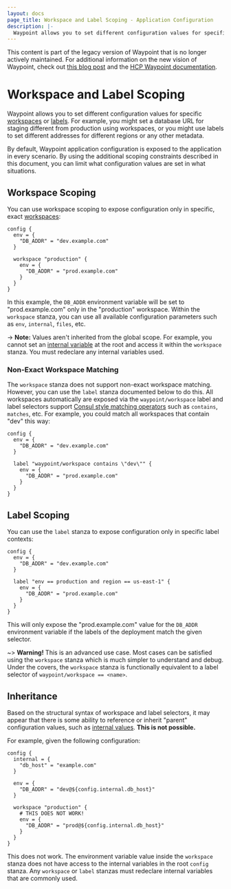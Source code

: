 ```yaml
---
layout: docs
page_title: Workspace and Label Scoping - Application Configuration
description: |-
  Waypoint allows you to set different configuration values for specific workspaces or labels. For example, you might set a database URL for staging different from production using workspaces, or you might use labels to set different addresses for different regions or any other metadata.
---
```


<Warning>

This content is part of the legacy version of Waypoint that is no longer actively maintained. For additional information on the new vision of Waypoint, check out [this blog post](https://www.hashicorp.com/blog/a-new-vision-for-hcp-waypoint) and the [HCP Waypoint documentation](/hcp/docs/waypoint).

</Warning>

# Workspace and Label Scoping

Waypoint allows you to set different configuration values for specific
[workspaces](/waypoint/docs/workspaces) or [labels](/waypoint/docs/waypoint-hcl/variables/labels).
For example, you might set a database URL for staging different from production
using workspaces, or you might use labels to set different addresses for
different regions or any other metadata.

By default, Waypoint application configuration is exposed to the application
in every scenario. By using the additional scoping constraints described in
this document, you can limit what configuration values are set in what
situations.

## Workspace Scoping

You can use workspace scoping to expose configuration only in specific,
exact [workspaces](/waypoint/docs/workspaces):

```hcl
config {
  env = {
    "DB_ADDR" = "dev.example.com"
  }

  workspace "production" {
    env = {
      "DB_ADDR" = "prod.example.com"
    }
  }
}
```

In this example, the `DB_ADDR` environment variable will be set to
"prod.example.com" only in the "production" workspace. Within the `workspace`
stanza, you can use all available configuration parameters such as `env`,
`internal`, `files`, etc.

-> **Note:** Values aren't inherited from the global scope. For example, you
cannot set an [internal variable](/waypoint/docs/app-config/internal) at the root
and access it within the `workspace` stanza. You must redeclare any internal
variables used.

### Non-Exact Workspace Matching

The `workspace` stanza does not support non-exact workspace matching. However,
you can use the `label` stanza documented below to do this. All workspaces
automatically are exposed via the `waypoint/workspace` label and label
selectors support
[Consul style matching operators](/consul/api-docs/features/filtering#matching-operators)
such as `contains`, `matches`, etc. For example, you could match all workspaces
that contain "dev" this way:

```hcl
config {
  env = {
    "DB_ADDR" = "dev.example.com"
  }

  label "waypoint/workspace contains \"dev\"" {
    env = {
      "DB_ADDR" = "prod.example.com"
    }
  }
}
```

## Label Scoping

You can use the `label` stanza to expose configuration only in specific
label contexts:

```hcl
config {
  env = {
    "DB_ADDR" = "dev.example.com"
  }

  label "env == production and region == us-east-1" {
    env = {
      "DB_ADDR" = "prod.example.com"
    }
  }
}
```

This will only expose the "prod.example.com" value for the `DB_ADDR`
environment variable if the labels of the deployment match the given
selector.

~> **Warning!** This is an advanced use case. Most cases can be satisfied
using the `workspace` stanza which is much simpler to understand and debug.
Under the covers, the `workspace` stanza is functionally equivalent to a
label selector of `waypoint/workspace == <name>`.

## Inheritance

Based on the structural syntax of workspace and label selectors, it
may appear that there is some ability to reference or inherit "parent"
configuration values, such as [internal values](/waypoint/docs/app-config/internal).
**This is not possible.**

For example, given the following configuration:

```hcl
config {
  internal = {
    "db_host" = "example.com"
  }

  env = {
    "DB_ADDR" = "dev@${config.internal.db_host}"
  }

  workspace "production" {
    # THIS DOES NOT WORK!
    env = {
      "DB_ADDR" = "prod@${config.internal.db_host}"
    }
  }
}
```

This does not work. The environment variable value inside the `workspace`
stanza does not have access to the internal variables in the root `config`
stanza. Any `workspace` or `label` stanzas must redeclare internal variables
that are commonly used.
